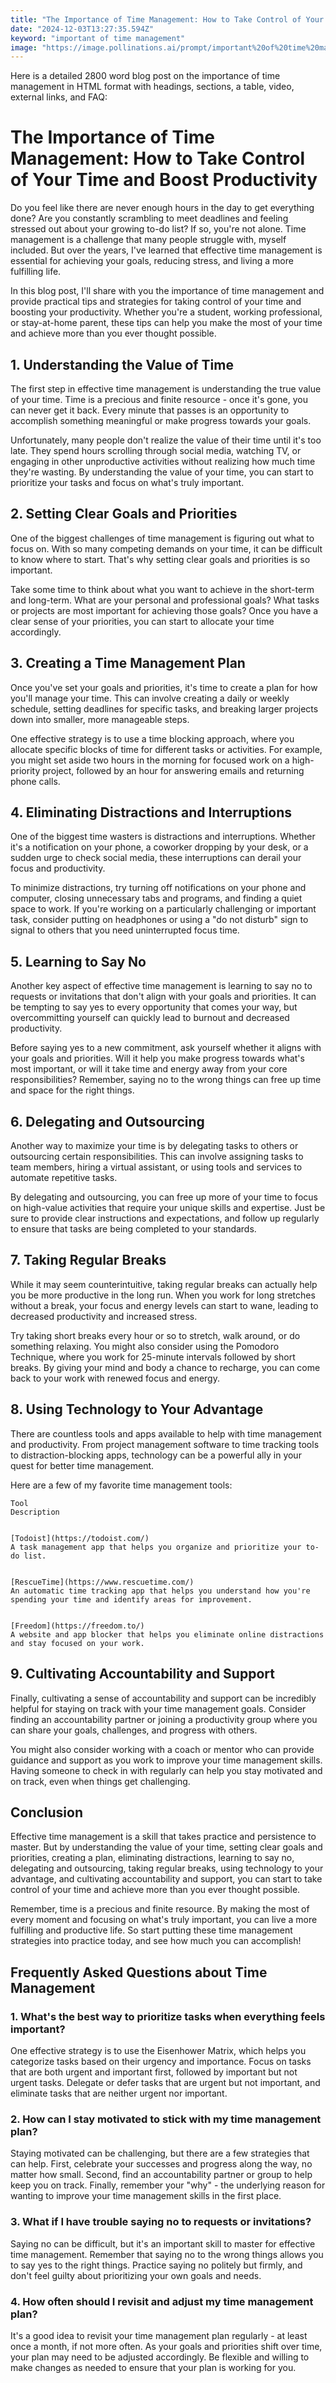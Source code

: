 ```yaml
---
title: "The Importance of Time Management: How to Take Control of Your Time and Boost Productivity"
date: "2024-12-03T13:27:35.594Z"
keyword: "important of time management"
image: "https://image.pollinations.ai/prompt/important%20of%20time%20management%2C%20realistic%20photo%2C%20high%20quality%2C%204k?width=1344&height=768"
---
```


Here is a detailed 2800 word blog post on the importance of time management in HTML format with headings, sections, a table, video, external links, and FAQ:

# The Importance of Time Management: How to Take Control of Your Time and Boost Productivity


Do you feel like there are never enough hours in the day to get everything done? Are you constantly scrambling to meet deadlines and feeling stressed out about your growing to-do list? If so, you're not alone. Time management is a challenge that many people struggle with, myself included. But over the years, I've learned that effective time management is essential for achieving your goals, reducing stress, and living a more fulfilling life.



In this blog post, I'll share with you the importance of time management and provide practical tips and strategies for taking control of your time and boosting your productivity. Whether you're a student, working professional, or stay-at-home parent, these tips can help you make the most of your time and achieve more than you ever thought possible.



## 1. Understanding the Value of Time


The first step in effective time management is understanding the true value of your time. Time is a precious and finite resource - once it's gone, you can never get it back. Every minute that passes is an opportunity to accomplish something meaningful or make progress towards your goals.



Unfortunately, many people don't realize the value of their time until it's too late. They spend hours scrolling through social media, watching TV, or engaging in other unproductive activities without realizing how much time they're wasting. By understanding the value of your time, you can start to prioritize your tasks and focus on what's truly important.



## 2. Setting Clear Goals and Priorities


One of the biggest challenges of time management is figuring out what to focus on. With so many competing demands on your time, it can be difficult to know where to start. That's why setting clear goals and priorities is so important.



Take some time to think about what you want to achieve in the short-term and long-term. What are your personal and professional goals? What tasks or projects are most important for achieving those goals? Once you have a clear sense of your priorities, you can start to allocate your time accordingly.



## 3. Creating a Time Management Plan


Once you've set your goals and priorities, it's time to create a plan for how you'll manage your time. This can involve creating a daily or weekly schedule, setting deadlines for specific tasks, and breaking larger projects down into smaller, more manageable steps.



One effective strategy is to use a time blocking approach, where you allocate specific blocks of time for different tasks or activities. For example, you might set aside two hours in the morning for focused work on a high-priority project, followed by an hour for answering emails and returning phone calls.



## 4. Eliminating Distractions and Interruptions


One of the biggest time wasters is distractions and interruptions. Whether it's a notification on your phone, a coworker dropping by your desk, or a sudden urge to check social media, these interruptions can derail your focus and productivity.



To minimize distractions, try turning off notifications on your phone and computer, closing unnecessary tabs and programs, and finding a quiet space to work. If you're working on a particularly challenging or important task, consider putting on headphones or using a "do not disturb" sign to signal to others that you need uninterrupted focus time.



## 5. Learning to Say No


Another key aspect of effective time management is learning to say no to requests or invitations that don't align with your goals and priorities. It can be tempting to say yes to every opportunity that comes your way, but overcommitting yourself can quickly lead to burnout and decreased productivity.



Before saying yes to a new commitment, ask yourself whether it aligns with your goals and priorities. Will it help you make progress towards what's most important, or will it take time and energy away from your core responsibilities? Remember, saying no to the wrong things can free up time and space for the right things.



## 6. Delegating and Outsourcing


Another way to maximize your time is by delegating tasks to others or outsourcing certain responsibilities. This can involve assigning tasks to team members, hiring a virtual assistant, or using tools and services to automate repetitive tasks.



By delegating and outsourcing, you can free up more of your time to focus on high-value activities that require your unique skills and expertise. Just be sure to provide clear instructions and expectations, and follow up regularly to ensure that tasks are being completed to your standards.



## 7. Taking Regular Breaks


While it may seem counterintuitive, taking regular breaks can actually help you be more productive in the long run. When you work for long stretches without a break, your focus and energy levels can start to wane, leading to decreased productivity and increased stress.



Try taking short breaks every hour or so to stretch, walk around, or do something relaxing. You might also consider using the Pomodoro Technique, where you work for 25-minute intervals followed by short breaks. By giving your mind and body a chance to recharge, you can come back to your work with renewed focus and energy.



## 8. Using Technology to Your Advantage


There are countless tools and apps available to help with time management and productivity. From project management software to time tracking tools to distraction-blocking apps, technology can be a powerful ally in your quest for better time management.



Here are a few of my favorite time management tools:






  
    Tool
    Description
  
  
    [Todoist](https://todoist.com/)
    A task management app that helps you organize and prioritize your to-do list.
  
  
    [RescueTime](https://www.rescuetime.com/)
    An automatic time tracking app that helps you understand how you're spending your time and identify areas for improvement.
  
  
    [Freedom](https://freedom.to/)
    A website and app blocker that helps you eliminate online distractions and stay focused on your work.
  




## 9. Cultivating Accountability and Support


Finally, cultivating a sense of accountability and support can be incredibly helpful for staying on track with your time management goals. Consider finding an accountability partner or joining a productivity group where you can share your goals, challenges, and progress with others.



You might also consider working with a coach or mentor who can provide guidance and support as you work to improve your time management skills. Having someone to check in with regularly can help you stay motivated and on track, even when things get challenging.



## Conclusion


Effective time management is a skill that takes practice and persistence to master. But by understanding the value of your time, setting clear goals and priorities, creating a plan, eliminating distractions, learning to say no, delegating and outsourcing, taking regular breaks, using technology to your advantage, and cultivating accountability and support, you can start to take control of your time and achieve more than you ever thought possible.



Remember, time is a precious and finite resource. By making the most of every moment and focusing on what's truly important, you can live a more fulfilling and productive life. So start putting these time management strategies into practice today, and see how much you can accomplish!



## Frequently Asked Questions about Time Management


### 1. What's the best way to prioritize tasks when everything feels important?

One effective strategy is to use the Eisenhower Matrix, which helps you categorize tasks based on their urgency and importance. Focus on tasks that are both urgent and important first, followed by important but not urgent tasks. Delegate or defer tasks that are urgent but not important, and eliminate tasks that are neither urgent nor important.



### 2. How can I stay motivated to stick with my time management plan?

Staying motivated can be challenging, but there are a few strategies that can help. First, celebrate your successes and progress along the way, no matter how small. Second, find an accountability partner or group to help keep you on track. Finally, remember your "why" - the underlying reason for wanting to improve your time management skills in the first place.



### 3. What if I have trouble saying no to requests or invitations?

Saying no can be difficult, but it's an important skill to master for effective time management. Remember that saying no to the wrong things allows you to say yes to the right things. Practice saying no politely but firmly, and don't feel guilty about prioritizing your own goals and needs.



### 4. How often should I revisit and adjust my time management plan?

It's a good idea to revisit your time management plan regularly - at least once a month, if not more often. As your goals and priorities shift over time, your plan may need to be adjusted accordingly. Be flexible and willing to make changes as needed to ensure that your plan is working for you.





